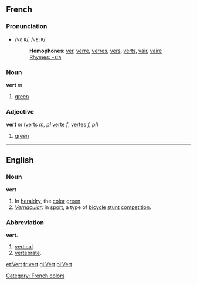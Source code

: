 ==French==
===Pronunciation===
*/vεːʀ/, /<tt>vE:R</tt>/
*:'''Homophones''': [[ver]], [[verre]], [[verres]], [[vers]], [[verts]], [[vair]], [[vaire]]
*:[[Rhymes:French:-εːʀ|Rhymes: -εːʀ]]

===Noun===
'''vert''' ''m''

# [[green]]

===Adjective===
'''vert''' ''m'' ([[verts]] ''m, pl'' [[verte]] ''f'', [[vertes]] ''f, pl'')

# [[green]]

----

==English==
===Noun===
'''vert'''

#In [[heraldry]], the [[color]] [[green]].
#''[[Vernacular]]'': in [[sport]], a type of [[bicycle]] [[stunt]] [[competition]].

===Abbreviation===
'''vert.'''

#[[vertical]].
#[[vertebrate]].

[[Category: French colors]]

[[et:Vert]]
[[fr:vert]]
[[gl:Vert]]
[[pl:Vert]]